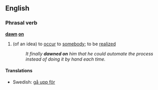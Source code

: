 ==English==

===Phrasal verb===
'''[[dawn]] [[on]]'''
#{{idiom}} (of an idea) to [[occur]] to [[somebody]]; to be [[realize]]d
#:''It finally '''dawned on''' him that he could automate the process instead of doing it by hand each time.''
====Translations====
*Swedish: [[gå upp för]]